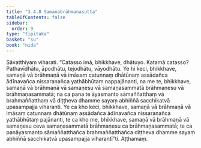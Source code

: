 ```yaml
---
title: "3.4.8 Samaṇabrāhmaṇasutta"
tableOfContents: false
sidebar:
  order: 9
type: "tipitaka"
basket: "su"
book: "nida"
---
```



<DynamicBreadcrumb />

<Division number="121" book="nida" bookNo="12" page="384">

<Paragraph number="815" book="nida">
Sāvatthiyaṃ viharati. “Catasso imā, bhikkhave, dhātuyo. Katamā catasso? Pathavīdhātu, āpodhātu, tejodhātu, vāyodhātu. Ye hi keci, bhikkhave, samaṇā vā brāhmaṇā vā imāsaṃ catunnaṃ dhātūnaṃ assādañca ādīnavañca nissaraṇañca yathābhūtaṃ nappajānanti, na me te, bhikkhave, samaṇā vā brāhmaṇā vā samaṇesu vā samaṇasammatā brāhmaṇesu vā brāhmaṇasammatā; na ca pana te āyasmanto sāmaññatthaṃ vā brahmaññatthaṃ vā diṭṭheva dhamme sayaṃ abhiññā sacchikatvā upasampajja viharanti.
</Paragraph>

<Paragraph number="816" book="nida">
Ye ca kho keci, bhikkhave, samaṇā vā brāhmaṇā vā imāsaṃ catunnaṃ dhātūnaṃ assādañca ādīnavañca nissaraṇañca yathābhūtaṃ pajānanti, te ca kho me, bhikkhave, samaṇā vā brāhmaṇā vā samaṇesu ceva samaṇasammatā brāhmaṇesu ca brāhmaṇasammatā; te ca panāyasmanto sāmaññatthañca brahmaññatthañca diṭṭheva dhamme sayaṃ abhiññā sacchikatvā upasampajja viharantī”ti.

</Paragraph>
</Division>

<Paragraph number="817" type="center" book="nida">
Aṭṭhamaṃ.
</Paragraph>